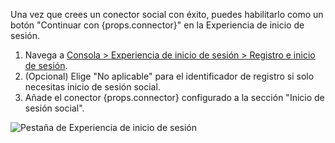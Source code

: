 
Una vez que crees un conector social con éxito, puedes habilitarlo como un botón "Continuar con {props.connector}" en la Experiencia de inicio de sesión.

1. Navega a [Consola > Experiencia de inicio de sesión > Registro e inicio de sesión](https://cloud.logto.io/to/sign-in-experience/sign-up-and-sign-in).
2. (Opcional) Elige "No aplicable" para el identificador de registro si solo necesitas inicio de sesión social.
3. Añade el conector {props.connector} configurado a la sección "Inicio de sesión social".

<img src={sieTabImage} alt="Pestaña de Experiencia de inicio de sesión" />
